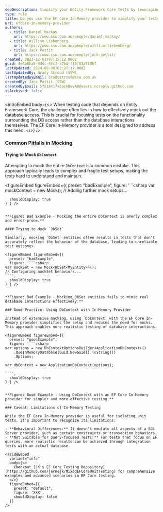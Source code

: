 ```yaml
---
seoDescription: Simplify your Entity Framework Core tests by leveraging the EF Core In-Memory provider, which eliminates database dependencies and improves test reliability.
type: rule
title: Do you use the EF Core In-Memory provider to simplify your tests?
uri: efcore-in-memory-provider
authors:
  - title: Daniel Mackay
    url: https://www.ssw.com.au/people/daniel-mackay/
  - title: William Liebenberg
    url: https://www.ssw.com.au/people/william-liebenberg/
  - title: Jack Pettit
    url: https://www.ssw.com.au/people/jack-pettit/
created: 2023-12-01T07:15:12.000Z
guid: 4e4a6ba5-9ddc-48c3-a7bd-ff3f83a710b7
lastUpdated: 2024-06-08T03:27:17.000Z
lastUpdatedBy: Brady Stroud [SSW]
lastUpdatedByEmail: bradystroud@ssw.com.au
createdBy: Jack Pettit [SSW]
createdByEmail: 57518417+JackDevAU@users.noreply.github.com
isArchived: false
---
```


<introEmbed
  body={<>
When testing code that depends on Entity Framework Core, the challenge often lies in how to effectively mock out the database access. This is crucial for focusing tests on the functionality surrounding the DB access rather than the database interactions themselves. The EF Core In-Memory provider is a tool designed to address this need.
  </>}
/>
### Common Pitfalls in Mocking

#### Trying to Mock `DbContext`

Attempting to mock the entire `DbContext` is a common mistake. This approach typically leads to complex and fragile test setups, making the tests hard to understand and maintain.

<figureEmbed figureEmbed={{
  preset: "badExample",
  figure: '```csharp
var mockContext = new Mock<ApplicationDbContext>();
// Adding further mock setups...
```',
  shouldDisplay: true
} } />


**Figure: Bad Example - Mocking the entire DbContext is overly complex and error-prone.**

#### Trying to Mock `DbSet`

Similarly, mocking `DbSet` entities often results in tests that don't accurately reflect the behavior of the database, leading to unreliable test outcomes.

<figureEmbed figureEmbed={{
  preset: "badExample",
  figure: '```csharp
var mockSet = new Mock<DbSet<MyEntity>>();
// Configuring mockSet behaviors...
```',
  shouldDisplay: true
} } />


**Figure: Bad Example - Mocking DbSet entities fails to mimic real database interactions effectively.**

### Good Practice: Using DbContext with In-Memory Provider

Instead of extensive mocking, using `DbContext` with the EF Core In-Memory provider simplifies the setup and reduces the need for mocks. This approach enables more realistic testing of database interactions.

<figureEmbed figureEmbed={{
  preset: "goodExample",
  figure: '```csharp
var options = new DbContextOptionsBuilder<ApplicationDbContext>()
    .UseInMemoryDatabase(Guid.NewGuid().ToString())
    .Options;

var dbContext = new ApplicationDbContext(options);

```',
  shouldDisplay: true
} } />


**Figure: Good Example - Using DbContext with an EF Core In-Memory provider for simpler and more effective testing.**

### Caveat: Limitations of In-Memory Testing

While the EF Core In-Memory provider is useful for isolating unit tests, it's important to recognize its limitations:

- **Behavioral Differences:** It doesn't emulate all aspects of a SQL Server provider, such as certain constraints or transaction behaviors.
- **Not Suitable for Query-focused Tests:** For tests that focus on EF queries, more realistic results can be achieved through integration tests with an actual database.

<asideEmbed
  variant="info"
  body={<>
    Checkout [JK's EF Core Testing Repository](https://github.com/jernejk/MixedEFCoreUnitTesting) for comprehensive examples and advanced scenarios in EF Core testing.
  </>}
  figureEmbed={{
    preset: "default",
    figure: 'XXX',
    shouldDisplay: false
  }}
/>
